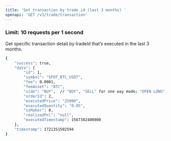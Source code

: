 ```yaml
---
title: 'Get transaction by trade id (last 3 months) '
openapi: 'GET /v3/trade/transaction'
---
```

### **Limit: 10 requests per 1 second**
Get specific transaction detail by tradeId that’s executed in the last 3 months.

<ResponseExample>

```bash
{
    "success": true,
    "data": {
        "id": 1,
        "symbol": "SPOT_BTC_USDT",
        "fee": 0.0001,
        "feeAsset": "BTC",
        "side": "BUY",  // "BUY", "SELL" for one way mode; "OPEN LONG", "OPEN SHORT", "CLOSE LONG", "CLOSE SHORT" for hedge mode
        "orderId": 2,
        "executedPrice": "25000",
        "executedQuantity": "0.05",
        "isMaker": 0,
        "realizedPnl": "null",
        "executedTimestamp": 1567382400000
    },
    "timestamp": 1721351502594
}
```

</ResponseExample>

